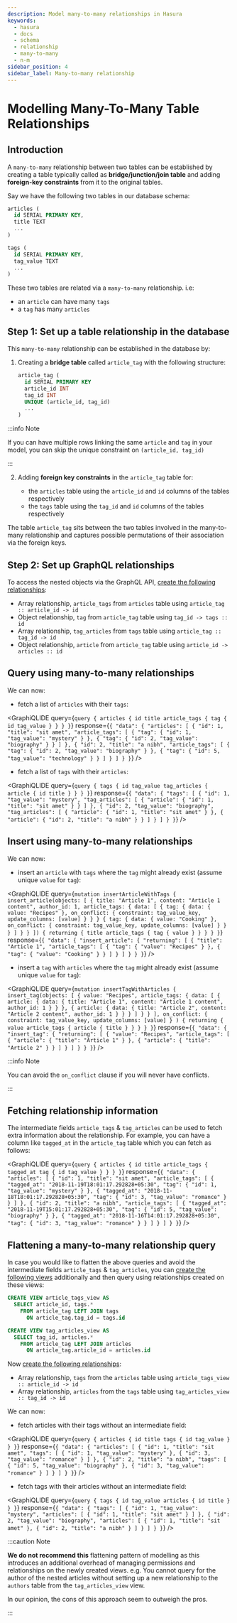 ```yaml
---
description: Model many-to-many relationships in Hasura
keywords:
  - hasura
  - docs
  - schema
  - relationship
  - many-to-many
  - n-m
sidebar_position: 4
sidebar_label: Many-to-many relationship
---
```



# Modelling Many-To-Many Table Relationships

## Introduction

A `many-to-many` relationship between two tables can be established by creating a table typically called as
**bridge/junction/join table** and adding **foreign-key constraints** from it to the original tables.

Say we have the following two tables in our database schema:

```sql
articles (
  id SERIAL PRIMARY KEY,
  title TEXT
  ...
)

tags (
  id SERIAL PRIMARY KEY,
  tag_value TEXT
  ...
)
```

These two tables are related via a `many-to-many` relationship. i.e:

- an `article` can have many `tags`
- a `tag` has many `articles`

## Step 1: Set up a table relationship in the database

This `many-to-many` relationship can be established in the database by:

1.  Creating a **bridge table** called `article_tag` with the following structure:

    ```sql
    article_tag (
      id SERIAL PRIMARY KEY
      article_id INT
      tag_id INT
      UNIQUE (article_id, tag_id)
      ...
    )
    ```

:::info Note

If you can have multiple rows linking the same `article` and `tag` in your model, you can skip the unique constraint on
`(article_id, tag_id)`

:::

2.  Adding **foreign key constraints** in the `article_tag` table for:

    - the `articles` table using the `article_id` and `id` columns of the tables respectively
    - the `tags` table using the `tag_id` and `id` columns of the tables respectively

The table `article_tag` sits between the two tables involved in the many-to-many relationship and captures possible
permutations of their association via the foreign keys.

## Step 2: Set up GraphQL relationships

To access the nested objects via the GraphQL API,
[create the following relationships](/schema/postgres/table-relationships/create.mdx):

- Array relationship, `article_tags` from `articles` table using `article_tag :: article_id -> id`
- Object relationship, `tag` from `article_tag` table using `tag_id -> tags :: id`
- Array relationship, `tag_articles` from `tags` table using `article_tag :: tag_id -> id`
- Object relationship, `article` from `article_tag` table using `article_id -> articles :: id`

## Query using many-to-many relationships

We can now:

- fetch a list of `articles` with their `tags`:

<GraphiQLIDE
  query={`query {
  articles {
    id
    title
    article_tags {
      tag {
        id
        tag_value
      }
    }
  }
 }`}
  response={`{
  "data": {
    "articles": [
      {
        "id": 1,
        "title": "sit amet",
        "article_tags": [
          {
            "tag": {
              "id": 1,
              "tag_value": "mystery"
            }
          },
          {
            "tag": {
              "id": 2,
              "tag_value": "biography"
            }
          }
        ]
      },
      {
        "id": 2,
        "title": "a nibh",
        "article_tags": [
          {
            "tag": {
              "id": 2,
              "tag_value": "biography"
            }
          },
          {
            "tag": {
              "id": 5,
              "tag_value": "technology"
            }
          }
        ]
      }
    ]
  }
 }`}
/>

- fetch a list of `tags` with their `articles`:

<GraphiQLIDE
  query={`query {
  tags {
    id
    tag_value
    tag_articles {
      article {
        id
        title
      }
    }
  }
 }`}
  response={`{
  "data": {
    "tags": [
      {
        "id": 1,
        "tag_value": "mystery",
        "tag_articles": [
          {
            "article": {
              "id": 1,
              "title": "sit amet"
            }
          }
        ]
      },
      {
        "id": 2,
        "tag_value": "biography",
        "tag_articles": [
          {
            "article": {
              "id": 1,
              "title": "sit amet"
            }
          },
          {
            "article": {
              "id": 2,
              "title": "a nibh"
            }
          }
        ]
      }
    ]
  }
 }`}
/>

## Insert using many-to-many relationships

We can now:

- insert an `article` with `tags` where the `tag` might already exist (assume unique `value` for `tag`):

<GraphiQLIDE
  query={`mutation insertArticleWithTags {
  insert_article(objects: [
    {
      title: "Article 1",
      content: "Article 1 content",
      author_id: 1,
      article_tags: {
        data: [
          {
            tag: {
              data: {
                value: "Recipes"
              },
              on_conflict: {
                constraint: tag_value_key,
                update_columns: [value]
              }
            }
          }
          {
            tag: {
              data: {
                value: "Cooking"
              },
              on_conflict: {
                constraint: tag_value_key,
                update_columns: [value]
              }
            }
          }
        ]
      }
    }
  ]) {
    returning {
      title
      article_tags {
        tag {
          value
        }
      }
    }
  }
 }`}
  response={`{
  "data": {
    "insert_article": {
      "returning": [
        {
          "title": "Article 1",
          "article_tags": [
            {
              "tag": {
                "value": "Recipes"
              }
            },
            {
              "tag": {
                "value": "Cooking"
              }
            }
          ]
        }
      ]
    }
  }
 }`}
/>

- insert a `tag` with `articles` where the `tag` might already exist (assume unique `value` for `tag`):

<GraphiQLIDE
  query={`mutation insertTagWithArticles {
  insert_tag(objects: [
    {
      value: "Recipes",
      article_tags: {
        data: [
          {
            article: {
              data: {
                title: "Article 1",
                content: "Article 1 content",
                author_id: 1
              }
            }
          },
          {
            article: {
              data: {
                title: "Article 2",
                content: "Article 2 content",
                author_id: 1
              }
            }
          }
        ]
      }
    }
  ],
  on_conflict: {
    constraint: tag_value_key,
    update_columns: [value]
  }
  ) {
    returning {
      value
      article_tags {
        article {
          title
        }
      }
    }
  }
 }`}
  response={`{
  "data": {
    "insert_tag": {
      "returning": [
        {
          "value": "Recipes",
          "article_tags": [
            {
              "article": {
                "title": "Article 1"
              }
            },
            {
              "article": {
                "title": "Article 2"
              }
            }
          ]
        }
      ]
    }
  }
 }`}
/>

:::info Note

You can avoid the `on_conflict` clause if you will never have conflicts.

:::

## Fetching relationship information

The intermediate fields `article_tags` & `tag_articles` can be used to fetch extra information about the relationship.
For example, you can have a column like `tagged_at` in the `article_tag` table which you can fetch as follows:

<GraphiQLIDE
  query={`query {
  articles {
    id
    title
    article_tags {
      tagged_at
      tag {
        id
        tag_value
      }
    }
  }
 }`}
  response={`{
  "data": {
    "articles": [
      {
        "id": 1,
        "title": "sit amet",
        "article_tags": [
          {
            "tagged_at": "2018-11-19T18:01:17.292828+05:30",
            "tag": {
              "id": 1,
              "tag_value": "mystery"
            }
          },
          {
            "tagged_at": "2018-11-18T18:01:17.292828+05:30",
            "tag": {
              "id": 3,
              "tag_value": "romance"
            }
          }
        ]
      },
      {
        "id": 2,
        "title": "a nibh",
        "article_tags": [
          {
            "tagged_at": "2018-11-19T15:01:17.292828+05:30",
            "tag": {
              "id": 5,
              "tag_value": "biography"
            }
          },
          {
            "tagged_at": "2018-11-16T14:01:17.292828+05:30",
            "tag": {
              "id": 3,
              "tag_value": "romance"
            }
          }
        ]
      }
    ]
  }
 }`}
/>

## Flattening a many-to-many relationship query

In case you would like to flatten the above queries and avoid the intermediate fields `article_tags` & `tag_articles`,
you can [create the following views](/schema/postgres/views.mdx) additionally and then query using relationships created
on these views:

```sql
CREATE VIEW article_tags_view AS
  SELECT article_id, tags.*
    FROM article_tag LEFT JOIN tags
      ON article_tag.tag_id = tags.id

CREATE VIEW tag_articles_view AS
  SELECT tag_id, articles.*
    FROM article_tag LEFT JOIN articles
      ON article_tag.article_id = articles.id
```

Now [create the following relationships](/schema/postgres/table-relationships/create.mdx):

- Array relationship, `tags` from the `articles` table using `article_tags_view :: article_id -> id`
- Array relationship, `articles` from the `tags` table using `tag_articles_view :: tag_id -> id`

We can now:

- fetch articles with their tags without an intermediate field:

<GraphiQLIDE
  query={`query {
  articles {
    id
    title
    tags {
      id
      tag_value
    }
  }
 }`}
  response={`{
  "data": {
    "articles": [
      {
        "id": 1,
        "title": "sit amet",
        "tags": [
          {
            "id": 1,
            "tag_value": "mystery"
          },
          {
            "id": 3,
            "tag_value": "romance"
          }
        ]
      },
      {
        "id": 2,
        "title": "a nibh",
        "tags": [
          {
            "id": 5,
            "tag_value": "biography"
          },
          {
            "id": 3,
            "tag_value": "romance"
          }
        ]
      }
    ]
  }
 }`}
/>

- fetch tags with their articles without an intermediate field:

<GraphiQLIDE
  query={`query {
  tags {
    id
    tag_value
    articles {
      id
      title
    }
  }
 }`}
  response={`{
  "data": {
    "tags": [
      {
        "id": 1,
        "tag_value": "mystery",
        "articles": [
          {
            "id": 1,
            "title": "sit amet"
          }
        ]
      },
      {
        "id": 2,
        "tag_value": "biography",
        "articles": [
          {
            "id": 1,
            "title": "sit amet"
          },
          {
            "id": 2,
            "title": "a nibh"
          }
        ]
      }
    ]
  }
 }`}
/>

:::caution Note

**We do not recommend this** flattening pattern of modelling as this introduces an additional overhead of managing
permissions and relationships on the newly created views. e.g. You cannot query for the author of the nested articles
without setting up a new relationship to the `authors` table from the `tag_articles_view` view.

In our opinion, the cons of this approach seem to outweigh the pros.

:::
